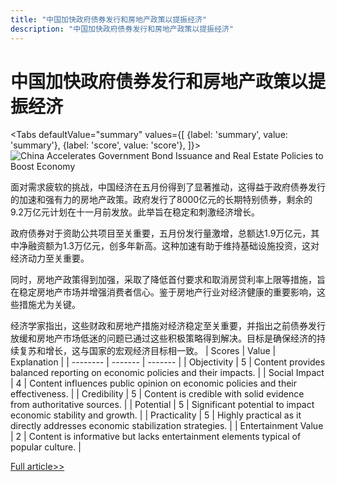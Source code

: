```yaml
---
title: "中国加快政府债券发行和房地产政策以提振经济"
description: "中国加快政府债券发行和房地产政策以提振经济"
---
```



# 中国加快政府债券发行和房地产政策以提振经济


<Tabs
	defaultValue="summary"
	values={[
	{label: 'summary', value: 'summary'},
	{label: 'score', value: 'score'},
]}>
<TabItem value="summary">
<img
  src="https://pub-0a8ecc5052d0464f962a5358e503f73e.r2.dev/2024/06/Eco-llR-1717494721-0.jpg"
  alt="China Accelerates Government Bond Issuance and Real Estate Policies to Boost Economy"
/>



面对需求疲软的挑战，中国经济在五月份得到了显著推动，这得益于政府债券发行的加速和强有力的房地产政策。政府发行了8000亿元的长期特别债券，剩余的9.2万亿元计划在十一月前发放。此举旨在稳定和刺激经济增长。

政府债券对于资助公共项目至关重要，五月份发行量激增，总额达1.9万亿元，其中净融资额为1.3万亿元，创多年新高。这种加速有助于维持基础设施投资，这对经济动力至关重要。

同时，房地产政策得到加强，采取了降低首付要求和取消房贷利率上限等措施，旨在稳定房地产市场并增强消费者信心。鉴于房地产行业对经济健康的重要影响，这些措施尤为关键。

经济学家指出，这些财政和房地产措施对经济稳定至关重要，并指出之前债券发行放缓和房地产市场低迷的问题已通过这些积极策略得到解决。目标是确保经济的持续复苏和增长，这与国家的宏观经济目标相一致。
</TabItem>
<TabItem value="score">
	| Scores     | Value   | Explanation |
	| -------- | ------- | ------- |
	| Objectivity  | 5    | Content provides balanced reporting on economic policies and their impacts.    |
	| Social Impact | 4     | Content influences public opinion on economic policies and their effectiveness.    |
	| Credibility    | 5    | Content is credible with solid evidence from authoritative sources.    |
	| Potential    | 5    | Significant potential to impact economic stability and growth.    |
	| Practicality    | 5    | Highly practical as it directly addresses economic stabilization strategies.    |
	| Entertainment Value    | 2    | Content is informative but lacks entertainment elements typical of popular culture.    |
</TabItem>
</Tabs>

[Full article>>](https://www.yicai.com/news/102135807.html)
